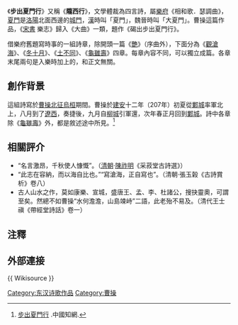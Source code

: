 《'''步出夏門行'''》又稱《'''隴西行'''》，文學體裁為四言詩，屬[[樂府|樂府]]《相和歌．瑟調曲》，[[夏門|夏門]]是[[洛陽|洛陽]]北面西邊的[[城門|城門]]，[[汉朝|漢]]時叫「夏門」，魏晉時叫「大夏門」。曹操這篇作品，《[[宋書|宋書]] 樂志》歸入《大曲》一類，題作《碣出步出夏門行》。 

借樂府舊題寫時事的一組詩章，除開頭一篇《[[艷|艷]]》（序曲外），下面分為《[[s:觀滄海|觀滄海]]》、《[[冬十月|冬十月]]》、《[[土不同|土不同]]》、《[[龜雖壽|龜雖壽]]》四章。每章內容不同，可以獨立成篇。各章末尾兩句是入樂時加上的，和正文無關。 

==創作背景==
這組詩寫於[[曹操|曹操]][[北征|北征]][[烏桓|烏桓]]期間。曹操於[[建安_(东汉)|建安]]十二年（207年）初夏從[[鄴城|鄴城]]率軍北上，八月到了[[遼西|遼西]]，奏捷後，九月自[[柳城|柳城]]引軍還，次年春正月回到[[鄴城|鄴城]]。詩中各章除《[[龜雖壽|龜雖壽]]》外，都是敘述途中所見。<ref>[http://www.cnki.com.cn/Article/CJFDTOTAL-JSJM199902017.htm 步出夏門行] {{Wayback|url=http://www.cnki.com.cn/Article/CJFDTOTAL-JSJM199902017.htm |date=20190604101200 }}.中國知網.</ref>

==相關評介==
*“名言激昂，千秋使人慷慨”。（[[清朝|清朝]]·[[陳祚明|陳祚明]]《采菽堂古詩選》）
*“此志在容納，而以海自比也。”“寫滄海，正自寫也”。（清朝·張玉榖《古詩賞析》卷八）
*古人山水之作，莫如康樂、宣城，盛唐王、孟、李、杜諸公，搜抉靈奧，可謂至矣。然總不如曹操“水何澹澹，山島竦峙”二語，此老殆不易及。（清代王士禛《帶經堂詩話》卷一）

== 注釋 ==
{{Reflist}}

==外部連接==
{{ Wikisource }}
[[Category:东汉诗歌作品|Category:东汉诗歌作品]]
[[Category:曹操|Category:曹操]]